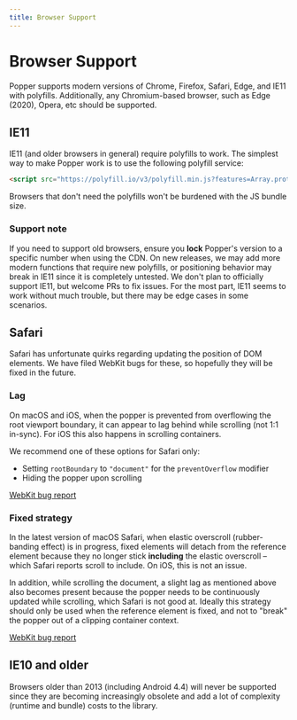```yaml
---
title: Browser Support
---
```


# Browser Support

Popper supports modern versions of Chrome, Firefox, Safari, Edge, and IE11 with
polyfills. Additionally, any Chromium-based browser, such as Edge (2020), Opera,
etc should be supported.

<x-ad />

## IE11

IE11 (and older browsers in general) require polyfills to work. The simplest way
to make Popper work is to use the following polyfill service:

```html
<script src="https://polyfill.io/v3/polyfill.min.js?features=Array.prototype.find,Array.prototype.includes,Array.from,Object.entries,Promise,Object.assign"></script>
```

Browsers that don't need the polyfills won't be burdened with the JS bundle
size.

### Support note

If you need to support old browsers, ensure you **lock** Popper's version to a
specific number when using the CDN. On new releases, we may add more modern
functions that require new polyfills, or positioning behavior may break in IE11
since it is completely untested. We don't plan to officially support IE11, but
welcome PRs to fix issues. For the most part, IE11 seems to work without much
trouble, but there may be edge cases in some scenarios.

## Safari

Safari has unfortunate quirks regarding updating the position of DOM elements.
We have filed WebKit bugs for these, so hopefully they will be fixed in the
future.

### Lag

On macOS and iOS, when the popper is prevented from overflowing the root
viewport boundary, it can appear to lag behind while scrolling (not 1:1
in-sync). For iOS this also happens in scrolling containers.

We recommend one of these options for Safari only:

- Setting `rootBoundary` to `"document"` for the `preventOverflow` modifier
- Hiding the popper upon scrolling

[WebKit bug report](https://bugs.webkit.org/show_bug.cgi?id=206228)

### Fixed strategy

In the latest version of macOS Safari, when elastic overscroll (rubber-banding
effect) is in progress, fixed elements will detach from the reference element
because they no longer stick **including** the elastic overscroll – which Safari
reports scroll to include. On iOS, this is not an issue.

In addition, while scrolling the document, a slight lag as mentioned above also
becomes present because the popper needs to be continuously updated while
scrolling, which Safari is not good at. Ideally this strategy should only be
used when the reference element is fixed, and not to "break" the popper out of a
clipping container context.

[WebKit bug report](https://bugs.webkit.org/show_bug.cgi?id=206227)

## IE10 and older

Browsers older than 2013 (including Android 4.4) will never be supported since
they are becoming increasingly obsolete and add a lot of complexity (runtime and
bundle) costs to the library.
